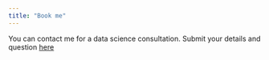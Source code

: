 ```yaml
---
title: "Book me"
---
```


You can contact me for a data science consultation. Submit your details and question [here](https://docs.google.com/forms/d/1ZXkES5edmkWEk4TTMe3394bHUjJD_VBVvBV3rVyO6V0/edit "Book me online")
